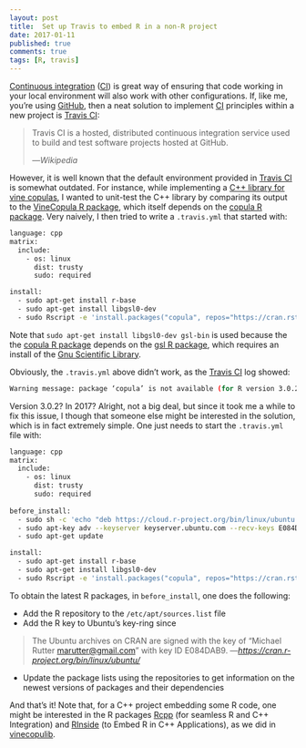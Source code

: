```yaml
---
layout: post
title:  Set up Travis to embed R in a non-R project
date: 2017-01-11
published: true
comments: true
tags: [R, travis]
---
```


[Continuous integration](https://en.wikipedia.org/wiki/Continuous_integration) 
([CI](https://en.wikipedia.org/wiki/Continuous_integration)) is great way of ensuring that code working in your 
local environment will also work with other configurations. If, like me, you're using [GitHub](https://github.com/), then a neat solution to implement [CI](https://en.wikipedia.org/wiki/Continuous_integration) principles within a new project is [Travis CI](https://travis-ci.org):

> Travis CI is a hosted, distributed continuous integration service used to build and 
test software projects hosted at GitHub.
>
> ---<cite>Wikipedia</cite>

However, it is well known that the default environment provided in [Travis CI](https://travis-ci.org) 
is somewhat outdated. For instance, while implementing a [C++ library for vine copulas](https://github.com/tvatter/vinecopulib), I 
wanted to unit-test the C++ library by comparing its output to the [VineCopula  R package](https://cran.r-project.org/web/packages/VineCopula/index.html), which 
itself depends on the [copula R package](https://cran.r-project.org/web/packages/copula/index.html). 
Very naively, I then tried to write a `.travis.yml` that started with:

```bash
language: cpp
matrix:
  include:
    - os: linux
      dist: trusty
      sudo: required

install:
  - sudo apt-get install r-base
  - sudo apt-get install libgsl0-dev
  - sudo Rscript -e 'install.packages("copula", repos="https://cran.rstudio.com/", lib="/usr/lib/R/library")'
```
Note that `sudo apt-get install libgsl0-dev gsl-bin` is used because the 
the [copula R package](https://cran.r-project.org/web/packages/copula/index.html) depends on 
the [gsl R package](https://cran.r-project.org/web/packages/gsl/index.html), which requires an install 
of the [Gnu Scientific Library](http://www.gnu.org/software/gsl/).

Obviously, the `.travis.yml` above didn't work, as the [Travis CI](https://travis-ci.org) log showed:
```bash
Warning message: package ‘copula’ is not available (for R version 3.0.2) 
```
Version 3.0.2? In 2017? Alright, not a big deal, but since it took me a while to fix this issue, I though that 
someone else might be interested in the solution, which is in fact extremely simple. 
One just needs to start the `.travis.yml` file with:
```bash
language: cpp
matrix:
  include:
    - os: linux
      dist: trusty
      sudo: required
      
before_install:
  - sudo sh -c 'echo "deb https://cloud.r-project.org/bin/linux/ubuntu trusty/" >> /etc/apt/sources.list'
  - sudo apt-key adv --keyserver keyserver.ubuntu.com --recv-keys E084DAB9
  - sudo apt-get update

install:
  - sudo apt-get install r-base
  - sudo apt-get install libgsl0-dev
  - sudo Rscript -e 'install.packages("copula", repos="https://cran.rstudio.com/", lib="/usr/lib/R/library")'
```
To obtain the latest R packages, in `before_install`, one does the following:

* Add the R repository to the `/etc/apt/sources.list` file
* Add the R key to Ubuntu's key-ring since 

> The Ubuntu archives on CRAN are signed with the key of "Michael Rutter [marutter@gmail.com](marutter@gmail.com)" with key ID E084DAB9. ---<cite>[https://cran.r-project.org/bin/linux/ubuntu/](https://cran.r-project.org/bin/linux/ubuntu/)</cite>

* Update the package lists using the repositories to get information on the newest versions of packages and their dependencies

And that's it! Note that, for a C++ project embedding some R code, one might be interested in 
the R packages [Rcpp](https://cran.r-project.org/web/packages/Rcpp/index.html) (for seamless R and C++ Integration) and
[RInside](https://cran.r-project.org/web/packages/RInside/index.html) (to Embed R in C++ Applications), as we did 
in [vinecopulib](https://github.com/tvatter/vinecopulib).
